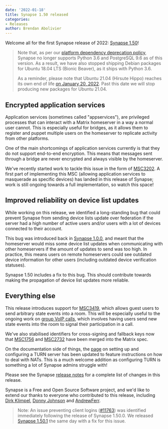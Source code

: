 ```yaml
---
date: '2022-01-18'
title: Synapse 1.50 released
categories:
- Releases
author: Brendan Abolivier
---
```


Welcome all for the first Synapse release of 2022: [Synapse 1.50](https://github.com/matrix-org/synapse/releases/tag/v1.50.0)!

> Note that, as per our [platform dependency deprecation policy](https://matrix-org.github.io/synapse/v1.50/deprecation_policy.html), Synapse no longer supports Python 3.6 and PostgreSQL 9.6 as of this version. As a result, we have also stopped shipping Debian packages for Ubuntu 18.04 LTS (Bionic Beaver), as it ships with Python 3.6.
>
> As a reminder, please note that Ubuntu 21.04 (Hirsute Hippo) reaches its own end of life [on January 20, 2022](https://lists.ubuntu.com/archives/ubuntu-announce/2021-December/000275.html). Past this date we will stop producing new packages for Ubuntu 21.04.

## Encrypted application services

Application services (sometimes called "appservices"), are privileged processes that can interact with a Matrix homeserver in a way a normal user cannot. This is especially useful for bridges, as it allows them to register and puppet multiple users on the homeserver to replicate activity from other platforms.

One of the main shortcomings of application services currently is that they do not support end-to-end encryption. This means that messages sent through a bridge are never encrypted and always visible by the homeserver.

We've recently started work to tackle this issue in the form of [MSC3202](https://github.com/matrix-org/matrix-doc/pull/3202). A first part of implementing this MSC (allowing application services to masquerade as specific devices) has landed in this release of Synapse; work is still ongoing towards a full implementation, so watch this space!


## Improved reliability on device list updates

While working on this release, we identified a long-standing bug that could prevent Synapse from sending device lists update over federation if the server had a high number of active users and/or users with a lot of devices connected to their account.

This bug was introduced back in [Synapse 1.0.0](https://github.com/matrix-org/synapse/releases/tag/v1.0.0), and meant that the homeserver would miss some device list updates when communicating with other homeservers if the amount of updates to send was too high. In practice, this means users on remote homeservers could see outdated device information for other users (including outdated device verification statuses).

Synapse 1.50 includes a fix to this bug. This should contribute towards making the propagation of device list updates more reliable.


## Everything else

This release introduces support for [MSC3419](https://github.com/matrix-org/matrix-doc/pull/3419), which allows guest users to send arbitrary state events into a room. This will be especially useful to the ongoing work on [group VoIP calls](https://github.com/matrix-org/matrix-doc/pull/3401), which involves having users send new state events into the room to signal their participation in a call.

We've also stabilised identifiers for cross-signing and fallback keys now that [MSC1756](https://github.com/matrix-org/matrix-doc/pull/1756) and [MSC2732](https://github.com/matrix-org/matrix-doc/pull/2732) have been merged into the Matrix spec.

On the documentation side of things, the [page](https://matrix-org.github.io/synapse/v1.50/turn-howto.html) on setting up and configuring a TURN server has been updated to feature instructions on how to deal with NATs. This is a much welcome addition as configuring TURN is something a lot of Synapse admins struggle with!

Please see the Synapse [release notes](https://github.com/matrix-org/synapse/blob/v1.50.0/CHANGES.md) for a complete list of changes in this release.

Synapse is a Free and Open Source Software project, and we'd like to extend our thanks to everyone who contributed to this release, including [Dirk Klimpel](https://github.com/dklimpel), [Donny Johnson](https://github.com/itchychips) and [AndrewFerr](https://github.com/AndrewFerr).

> Note: An issue preventing client logins ([#11763](https://github.com/matrix-org/synapse/issues/11763)) was identified immediately following the release of Synapse 1.50.0. We released [Synapse 1.50.1](https://github.com/matrix-org/synapse/releases/tag/v1.50.0) the same day with a fix for this issue.
